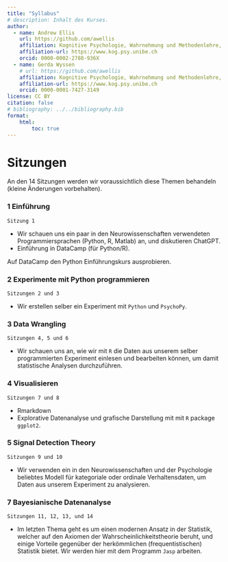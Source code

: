 ```yaml
---
title: "Syllabus"
# description: Inhalt des Kurses.
author:
  - name: Andrew Ellis
    url: https://github.com/awellis
    affiliation: Kognitive Psychologie, Wahrnehmung und Methodenlehre, Universität Bern 
    affiliation-url: https://www.kog.psy.unibe.ch
    orcid: 0000-0002-2788-936X
  - name: Gerda Wyssen
    # url: https://github.com/awellis
    affiliation: Kognitive Psychologie, Wahrnehmung und Methodenlehre, Universität Bern 
    affiliation-url: https://www.kog.psy.unibe.ch
    orcid: 0000-0001-7427-3149
license: CC BY
citation: false
# bibliography: ../../bibliography.bib
format:
    html:
        toc: true
---
```


# Sitzungen

An den 14 Sitzungen werden wir voraussichtlich diese Themen behandeln (kleine Änderungen vorbehalten).


### 1 Einführung

```Sitzung 1```

- Wir schauen uns ein paar in den Neurowissenschaften verwendeten Programmiersprachen (Python, R, Matlab) an, und diskutieren ChatGPT. 
- Einführung in DataCamp (für Python/R).


::: callout-important
Auf DataCamp den Python Einführungskurs ausprobieren.
:::



### 2 Experimente mit Python programmieren 
```Sitzungen 2 und 3```

- Wir erstellen selber ein Experiment mit `Python` und `PsychoPy`. 

### 3 Data Wrangling 
```Sitzungen 4, 5 und 6```

- Wir schauen uns an, wie wir mit `R` die Daten aus unserem selber programmierten Experiment einlesen und bearbeiten können, um damit statistische Analysen durchzuführen.


### 4 Visualisieren 
```Sitzungen 7 und 8```

- Rmarkdown
- Explorative Datenanalyse und grafische Darstellung mit mit `R` package `ggplot2`.


### 5 Signal Detection Theory 
```Sitzungen 9 und 10```

- Wir verwenden ein in den Neurowissenschaften und der Psychologie beliebtes Modell für kategoriale oder ordinale Verhaltensdaten, um Daten aus unserem Experiment zu analysieren. 

<!-- ### 6 Reaktionszeiten 
```Sitzung 10```

- In diesen Sitzungen schauen wir uns Analysemethoden für Reaktionszeitdaten an. -->

### 7 Bayesianische Datenanalyse 
```Sitzungen 11, 12, 13, und 14```

- Im letzten Thema geht es um einen modernen Ansatz in der Statistik, welcher auf den Axiomen der Wahrscheinlichkeitstheorie beruht, und einige Vorteile gegenüber der herkömmlichen (frequentistischen) Statistik bietet. Wir werden hier mit dem Programm `Jasp` arbeiten.

